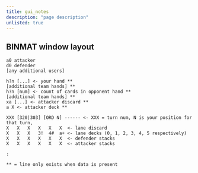 ```yaml
---
title: gui_notes
description: "page description"
unlisted: true
---
```


## BINMAT window layout

```
a0 attacker
d0 defender
[any additional users]

h?n [...] <- your hand **
[additional team hands] **
h?n [num] <- count of cards in opponent hand **
[additional team hands] **
xa [...] <- attacker discard **
a X <- attacker deck **

XXX [320|303] [ORD N] ------ <- XXX = turn num, N is your position for that turn,
X   X   X   X   X   X  <- lane discard
X   X   X   3!  4#  a+ <- lane decks (0, 1, 2, 3, 4, 5 respectively)
X   X   X   X   X   X  <- defender stacks
X   X   X   X   X   X  <- attacker stacks

:
```

`** = line only exists when data is present`
